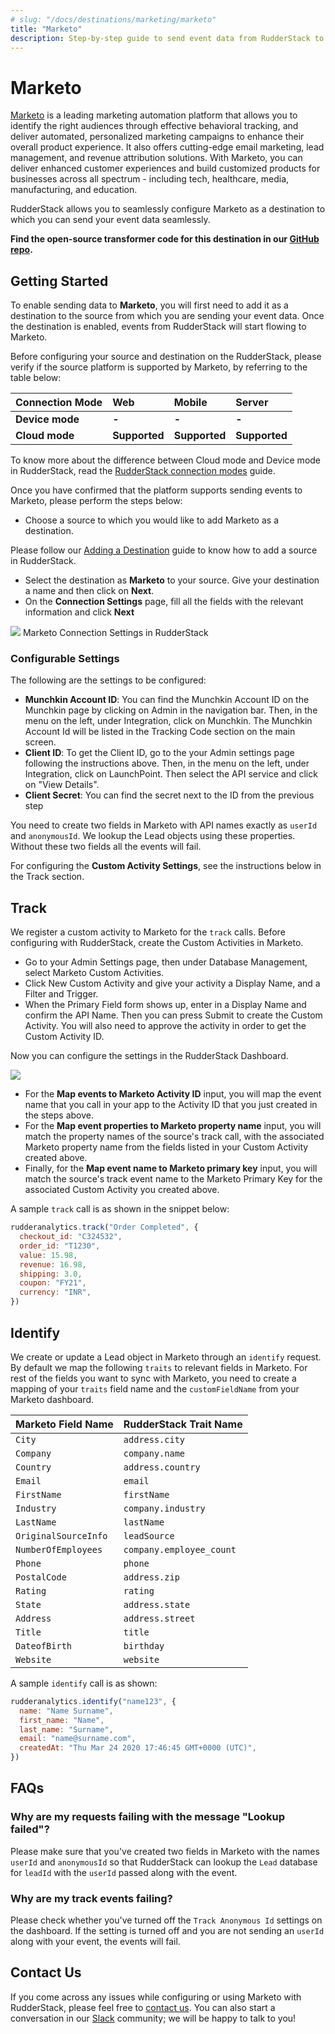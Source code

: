 ```yaml
---
# slug: "/docs/destinations/marketing/marketo"
title: "Marketo"
description: Step-by-step guide to send event data from RudderStack to Marketo.
---
```


# Marketo

[Marketo](https://marketo.com) is a leading marketing automation platform that allows you to identify the right audiences through effective behavioral tracking, and deliver automated, personalized marketing campaigns to enhance their overall product experience. It also offers cutting-edge email marketing, lead management, and revenue attribution solutions. With Marketo, you can deliver enhanced customer experiences and build customized products for businesses across all spectrum - including tech, healthcare, media, manufacturing, and education.

RudderStack allows you to seamlessly configure Marketo as a destination to which you can send your event data seamlessly.

<div class="successBlock">

  **Find the open-source transformer code for this destination in our <a href="https://github.com/rudderlabs/rudder-transformer/tree/master/v0/destinations/marketo">GitHub repo</a>.**
</div>

## Getting Started

To enable sending data to **Marketo**, you will first need to add it as a destination to the source from which you are sending your event data. Once the destination is enabled, events from RudderStack will start flowing to Marketo.

Before configuring your source and destination on the RudderStack, please verify if the source platform is supported by Marketo, by referring to the table below:

| **Connection Mode** | **Web**       | **Mobile**    | **Server**    |
| :------------------ | :------------ | :------------ | :------------ |
| **Device mode**     | **-**         | **-**         | **-**         |
| **Cloud mode**      | **Supported** | **Supported** | **Supported** |

<div class="infoBlock">

To know more about the difference between Cloud mode and Device mode in RudderStack, read the <a href="https://rudderstack.com/docs/rudderstack-cloud/rudderstack-connection-modes/">RudderStack connection modes</a> guide.

</div>

Once you have confirmed that the platform supports sending events to Marketo, please perform the steps below:

- Choose a source to which you would like to add Marketo as a destination.

<div class="infoBlock">

Please follow our <a href="https://www.rudderstack.com/docs/rudderstack-cloud/destinations/#adding-a-destination">Adding a Destination</a> guide to know how to add a source in RudderStack.

</div>

- Select the destination as **Marketo** to your source. Give your destination a name and then click on **Next**.
- On the **Connection Settings** page, fill all the fields with the relevant information and click **Next**

<img src="../../assets/marketo-connection.png" />
<span class="imageTitle">Marketo Connection Settings in RudderStack</span>

### Configurable Settings

The following are the settings to be configured:

- **Munchkin Account ID**: You can find the Munchkin Account ID on the Munchkin page by clicking on Admin in the navigation bar. Then, in the menu on the left, under Integration, click on Munchkin. The Munchkin Account Id will be listed in the Tracking Code section on the main screen.
- **Client ID**: To get the Client ID, go to the your Admin settings page following the instructions above. Then, in the menu on the left, under Integration, click on LaunchPoint. Then select the API service and click on "View Details".
- **Client Secret**: You can find the secret next to the ID from the previous step

<div class="infoBlock">

You need to create two fields in Marketo with API names exactly as <code class="inline-code">userId</code> and <code class="inline-code">anonymousId</code>. We lookup the Lead objects using these properties. Without these two fields all the events will fail.

</div>

For configuring the **Custom Activity Settings**, see the instructions below in the Track section.

## Track

We register a custom activity to Marketo for the `track` calls. Before configuring with RudderStack, create the Custom Activities in Marketo.

- Go to your Admin Settings page, then under Database Management, select Marketo Custom Activities.
- Click New Custom Activity and give your activity a Display Name, and a Filter and Trigger.
- When the Primary Field form shows up, enter in a Display Name and confirm the API Name. Then you can press Submit to create the Custom Activity. You will also need to approve the activity in order to get the Custom Activity ID.

Now you can configure the settings in the RudderStack Dashboard.

<img src="../../assets/screen-shot-2021-06-02-at-11.51.32-am.png" />

- For the **Map events to Marketo Activity ID** input, you will map the event name that you call in your app to the Activity ID that you just created in the steps above.
- For the **Map event properties to Marketo property name** input, you will match the property names of the source's track call, with the associated Marketo property name from the fields listed in your Custom Activity created above.
- Finally, for the **Map event name to Marketo primary key** input, you will match the source's track event name to the Marketo Primary Key for the associated Custom Activity you created above.

A sample `track` call is as shown in the snippet below:

```javascript
rudderanalytics.track("Order Completed", {
  checkout_id: "C324532",
  order_id: "T1230",
  value: 15.98,
  revenue: 16.98,
  shipping: 3.0,
  coupon: "FY21",
  currency: "INR",
})
```

## Identify

We create or update a Lead object in Marketo through an `identify` request. By default we map the following `traits` to relevant fields in Marketo. For rest of the fields you want to sync with Marketo, you need to create a mapping of your `traits` field name and the `customFieldName` from your Marketo dashboard.

| Marketo Field Name   | RudderStack Trait Name   |
| :------------------- | :----------------------- |
| `City`               | `address.city`           |
| `Company`            | `company.name`           |
| `Country`            | `address.country`        |
| `Email`              | `email`                  |
| `FirstName`          | `firstName`              |
| `Industry`           | `company.industry`       |
| `LastName`           | `lastName`               |
| `OriginalSourceInfo` | `leadSource`             |
| `NumberOfEmployees`  | `company.employee_count` |
| `Phone`              | `phone`                  |
| `PostalCode`         | `address.zip`            |
| `Rating`             | `rating`                 |
| `State`              | `address.state`          |
| `Address`            | `address.street`         |
| `Title`              | `title`                  |
| `DateofBirth`        | `birthday`               |
| `Website`            | `website`                |

A sample `identify` call is as shown:

```javascript
rudderanalytics.identify("name123", {
  name: "Name Surname",
  first_name: "Name",
  last_name: "Surname",
  email: "name@surname.com",
  createdAt: "Thu Mar 24 2020 17:46:45 GMT+0000 (UTC)",
})
```

## FAQs

### Why are my requests failing with the message "Lookup failed"?

Please make sure that you've created two fields in Marketo with the names `userId` and `anonymousId` so that RudderStack can lookup the `Lead` database for `leadId` with the `userId` passed along with the event.

### Why are my track events failing?

Please check whether you've turned off the `Track Anonymous Id` settings on the dashboard. If the setting is turned off and you are not sending an `userId` along with your event, the events will fail.

## Contact Us

If you come across any issues while configuring or using Marketo with RudderStack, please feel free to [contact us](mailto:%20docs@rudderstack.com). You can also start a conversation in our [Slack](https://rudderstack.com/join-rudderstack-slack-community) community; we will be happy to talk to you!
